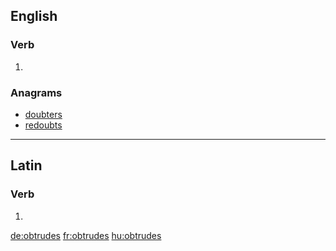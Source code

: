 ==English==

===Verb===
{{head|en|verb form}}

# {{en-third-person singular of|obtrude}}

===Anagrams===
* [[doubters#English|doubters]]
* [[redoubts#English|redoubts]]

----

==Latin==

===Verb===
{{la-verb-form|obtrūdēs}}

# {{conjugation of|obtrūdō||2|s|fut|act|ind|lang=la}}

[[de:obtrudes]]
[[fr:obtrudes]]
[[hu:obtrudes]]